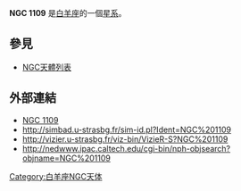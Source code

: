 {{NGCInfoBox|NGCID=NGC 1109|發現者=阿爾伯特·馬爾夫|發現日期=1863年12月2日|其他編號=IC 1846, UGC 2265,MCG 2-8-6|曆元=J2000.0|赤經=47分43.5秒
|赤緯=13°15'20"|星座=白羊座|星體=星系|星等=14.2|表面亮度=12.7|藍等=15.2}}

'''NGC 1109''' 是[[白羊座|白羊座]]的一個[[星系|星系]]。

== 參見 ==
* [[NGC天體列表|NGC天體列表]]

== 外部連結 ==
* [http://www.seds.org/~spider/ngc/ngc.cgi?1109 NGC 1109]{{dead link|date=2017年11月 |bot=InternetArchiveBot |fix-attempted=yes }}
* http://simbad.u-strasbg.fr/sim-id.pl?Ident=NGC%201109
* http://vizier.u-strasbg.fr/viz-bin/VizieR-S?NGC%201109{{Wayback|url=http://vizier.u-strasbg.fr/viz-bin/VizieR-S?NGC%201109 |date=20160303201848 }}
* http://nedwww.ipac.caltech.edu/cgi-bin/nph-objsearch?objname=NGC%201109{{Wayback|url=http://nedwww.ipac.caltech.edu/cgi-bin/nph-objsearch?objname=NGC%201109 |date=20191018172825 }}

{{Catalogs|NGC=1109}}

[[Category:白羊座NGC天体|Category:白羊座NGC天体]]